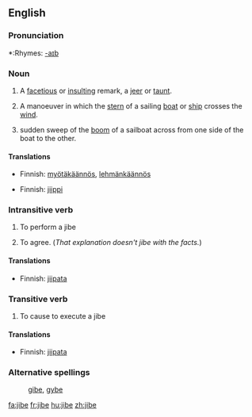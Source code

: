 ==English==

===Pronunciation===
*:Rhymes: [[Rhymes:English:-aɪb|-aɪb]]

===Noun===
{{en-noun}}
{{wikipedia}}

# A [[facetious]] or [[insult]]ing remark, a [[jeer]] or [[taunt]].
# {{nautical}} A manoeuver in which the [[stern]] of a sailing [[boat]] or [[ship]] crosses the [[wind]].
# {{nautical}} sudden sweep of the [[boom]] of a sailboat across from one side of the boat to the other.

====Translations====
{{trans-top|sailing manoeuver}}
*Finnish: [[myötäkäännös]], [[lehmänkäännös]]
{{trans-bottom}}

{{trans-top|sudden sweep of a boom of a sailboat}}
*Finnish: [[jiippi]]
{{trans-bottom}}

===Intransitive verb===
{{rfc-trverb|Intransitive verb}}
{{en-verb|jib|ing}}

# {{nautical}} To perform a jibe
# To agree.  (''That explanation doesn't jibe with the facts.'')

====Translations====
{{trans-top|to perform a jibe}}
*Finnish: [[jiipata]]
{{trans-bottom}}

===Transitive verb===
{{en-verb|jib|ing}}

# {{nautical}} To cause to execute a jibe

====Translations====
{{top}}
*Finnish: [[jiipata]]
{{bottom}}

===Alternative spellings===
: [[gibe]], [[gybe]]

[[fa:jibe]]
[[fr:jibe]]
[[hu:jibe]]
[[zh:jibe]]